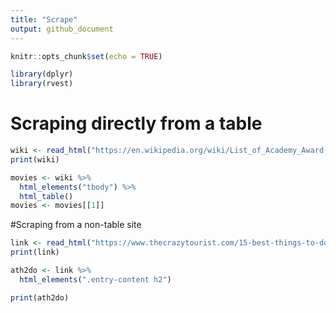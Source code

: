 ```yaml
---
title: "Scrape"
output: github_document
---
```


```r
knitr::opts_chunk$set(echo = TRUE)
```

```r
library(dplyr)
library(rvest)
```

# Scraping directly from a table
```r
wiki <- read_html("https://en.wikipedia.org/wiki/List_of_Academy_Award-winning_films")
print(wiki)
```

```r
movies <- wiki %>%
  html_elements("tbody") %>%
  html_table()
movies <- movies[[1]]
```

#Scraping from a non-table site
```r
link <- read_html("https://www.thecrazytourist.com/15-best-things-to-do-in-athens-ga/")
print(link)
```
```r
ath2do <- link %>%
  html_elements(".entry-content h2") 

print(ath2do)
```
